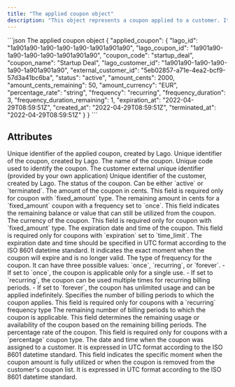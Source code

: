 ```yaml
---
title: "The applied coupon object"
description: "This object represents a coupon applied to a customer. It can override the initial values of a coupon."
---
```


<RequestExample>
```json The applied coupon object
{
  "applied_coupon": {
    "lago_id": "1a901a90-1a90-1a90-1a90-1a901a901a90",
    "lago_coupon_id": "1a901a90-1a90-1a90-1a90-1a901a901a90",
    "coupon_code": "startup_deal",
    "coupon_name": "Startup Deal",
    "lago_customer_id": "1a901a90-1a90-1a90-1a90-1a901a901a90",
    "external_customer_id": "5eb02857-a71e-4ea2-bcf9-57d3a41bc6ba",
    "status": "active",
    "amount_cents": 2000,
    "amount_cents_remaining": 50,
    "amount_currency": "EUR",
    "percentage_rate": "string",
    "frequency": "recurring",
    "frequency_duration": 3,
    "frequency_duration_remaining": 1,
    "expiration_at": "2022-04-29T08:59:51Z",
    "created_at": "2022-04-29T08:59:51Z",
    "terminated_at": "2022-04-29T08:59:51Z"
  }
}
```
</RequestExample>

## Attributes

<ResponseField name="applied_coupon" type="object">
  <Expandable title="object"  defaultOpen="true">
    <ResponseField name="lago_id" type="string" required>
      Unique identifier of the applied coupon, created by Lago.
    </ResponseField>
    <ResponseField name="lago_coupon_id" type="string" required>
      Unique identifier of the coupon, created by Lago.
    </ResponseField>
    <ResponseField name="coupon_name" type="string" required>
      The name of the coupon.
    </ResponseField>
    <ResponseField name="coupon_code" type="string" required>
      Unique code used to identify the coupon.
    </ResponseField>
    <ResponseField name="external_customer_id" type="string" required>
      The customer external unique identifier (provided by your own application)
    </ResponseField>
    <ResponseField name="lago_customer_id" type="string" required>
      Unique identifier of the customer, created by Lago.
    </ResponseField>
    <ResponseField name="status" type="string" required>
      The status of the coupon. Can be either `active` or `terminated`.
    </ResponseField>
    <ResponseField name="amount_cents" type="integer">
      The amount of the coupon in cents. This field is required only for coupon with `fixed_amount` type.
    </ResponseField>
    <ResponseField name="amount_cents_remaining" type="integer">
      The remaining amount in cents for a `fixed_amount` coupon with a frequency set to `once`. 
      This field indicates the remaining balance or value that can still be utilized from the coupon.
    </ResponseField>
    <ResponseField name="amount_currency" type="string">
      The currency of the coupon. This field is required only for coupon with `fixed_amount` type.
    </ResponseField>
    <ResponseField name="expiration_at" type="string">
      The expiration date and time of the coupon. This field is required only for coupons with `expiration` set to `time_limit`. 
      The expiration date and time should be specified in UTC format according to the ISO 8601 datetime standard. 
      It indicates the exact moment when the coupon will expire and is no longer valid.
    </ResponseField>
    <ResponseField name="frequency" type="string" required>
      The type of frequency for the coupon. It can have three possible values: `once`, `recurring`, or `forever`.
        - If set to `once`, the coupon is applicable only for a single use.
        - If set to `recurring`, the coupon can be used multiple times for recurring billing periods.
        - If set to `forever`, the coupon has unlimited usage and can be applied indefinitely.
    </ResponseField>
    <ResponseField name="frequency_duration" type="string">
      Specifies the number of billing periods to which the coupon applies. This field is required only for coupons 
      with a `recurring` frequency type
    </ResponseField>
    <ResponseField name="frequency_duration_remaining" type="integer">
      The remaining number of billing periods to which the coupon is applicable. This field determines the remaining 
      usage or availability of the coupon based on the remaining billing periods.
    </ResponseField>
    <ResponseField name="percentage_rate" type="float">
      The percentage rate of the coupon. This field is required only for coupons with a `percentage` coupon type.
    </ResponseField>
    <ResponseField name="created_at" type="string" required>
      The date and time when the coupon was assigned to a customer. It is expressed in UTC format according to the ISO 8601 datetime standard.
    </ResponseField>
    <ResponseField name="terminated_at" type="string">
      This field indicates the specific moment when the coupon amount is fully utilized or when the coupon is removed from the customer's coupon list. It is expressed in UTC format according to the ISO 8601 datetime standard.
    </ResponseField>
  </Expandable>
</ResponseField>
